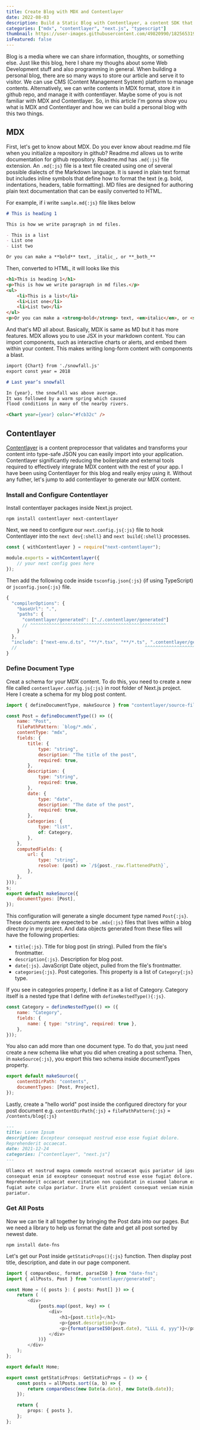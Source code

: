 ```yaml
---
title: Create Blog with MDX and Contentlayer
date: 2022-08-03
description: Build a Static Blog with Contentlayer, a content SDK that validates and transforms your content into type-safe JSON data you can easily import into your application.
categories: ["mdx", "contentlayer", "next.js", "typescript"]
thumbnail: https://user-images.githubusercontent.com/49820990/182565319-c3916848-6adc-4aea-894f-5d585b199407.png
isFeatured: false
---
```


Blog is a media where we can share information, thoughts, or something else. Just like this blog, here I share my thoughs about some Web Development stuff and also programming in general. When building a personal blog, there are so many ways to store our article and serve it to visitor. We can use CMS (Content Management System) platform to manage contents. Alternatively, we can write contents in MDX format, store it in github repo, and manage it with contentlayer. Maybe some of you is not familiar with MDX and Contentlayer. So, in this article I'm gonna show you what is MDX and Contentlayer and how we can build a personal blog with this two things.

## MDX

First, let's get to know about MDX. Do you ever know about readme.md file when you initialize a repository in github? Readme.md allows us to write documentation for github repository. Readme.md has `.md{:js}` file extension. An `.md{:js}` file is a text file created using one of several possible dialects of the Markdown language. It is saved in plain text format but includes inline symbols that define how to format the text (e.g. bold, indentations, headers, table formatting). MD files are designed for authoring plain text documentation that can be easily converted to HTML.

For example, if i write `sample.md{:js}` file likes below

```md
# This is heading 1

This is how we write paragraph in md files.

- This is a list
- List one
- List two

Or you can make a **bold** text, _italic_, or **_both_**
```

Then, converted to HTML, it will looks like this

```html
<h1>This is heading 1</h1>
<p>This is how we write paragraph in md files.</p>
<ul>
    <li>This is a list</li>
    <li>List one</li>
    <li>List two</li>
</ul>
<p>Or you can make a <strong>bold</strong> text, <em>italic</em>, or <strong><em>both</strong></em></p>
```

And that's MD all about. Basically, MDX is same as MD but it has more features. MDX allows you to use JSX in your markdown content. You can import components, such as interactive charts or alerts, and embed them within your content. This makes writing long-form content with components a blast.

```md
import {Chart} from './snowfall.js'
export const year = 2018

# Last year’s snowfall

In {year}, the snowfall was above average.
It was followed by a warm spring which caused
flood conditions in many of the nearby rivers.

<Chart year={year} color="#fcb32c" />
```

## Contentlayer

[Contentlayer](https://www.contentlayer.dev/) is a content preprocessor that validates and transforms your content into type-safe JSON you can easily import into your application. Contentlayer significantly reducing the boilerplate and external tools required to effectively integrate MDX content with the rest of your app. I have been using Contentlayer for this blog and really enjoy using it. Without any futher, let's jump to add contentlayer to generate our MDX content.

### Install and Configure Contentlayer

Install contentlayer packages inside Next.js project.

```shell
npm install contentlayer next-contentlayer
```

Next, we need to configure our `next.config.js{:js}` file to hook Contentlayer into the `next dev{:shell}` and `next build{:shell}` processes.

```js
const { withContentlayer } = require("next-contentlayer");

module.exports = withContentlayer({
	// your next config goes here
});
```

Then add the following code inside `tsconfig.json{:js}` (if using TypeScript) or `jsconfig.json{:js}` file.

```js
{
  "compilerOptions": {
    "baseUrl": ".",
    "paths": {
      "contentlayer/generated": ["./.contentlayer/generated"]
      // ^^^^^^^^^^^^^^^^^^^^^^^^^^^^^^^^^^^^^^^^^^^^^^^^^^^
    }
  },
  "include": ["next-env.d.ts", "**/*.tsx", "**/*.ts", ".contentlayer/generated"]
  //                                                ^^^^^^^^^^^^^^^^^^^^^^^^^^^
}
```

### Define Document Type

Creat a schema for your MDX content. To do this, you need to create a new file called `contentlayer.config.js{:js}` in root folder of Next.js project. Here I create a schema for my blog post content.

```js
import { defineDocumentType, makeSource } from "contentlayer/source-files";

const Post = defineDocumentType(() => ({
	name: "Post",
	filePathPattern: `blog/*.mdx`,
	contentType: "mdx",
	fields: {
		title: {
			type: "string",
			description: "The title of the post",
			required: true,
		},
		description: {
			type: "string",
			required: true,
		},
		date: {
			type: "date",
			description: "The date of the post",
			required: true,
		},
		categories: {
			type: "list",
			of: Category,
		},
	},
	computedFields: {
		url: {
			type: "string",
			resolve: (post) => `/${post._raw.flattenedPath}`,
		},
	},
}));
s;
export default makeSource({
	documentTypes: [Post],
});
```

This configuration will generate a single document type named `Post{:js}`. These documents are expected to be `.mdx{:js}` files that lives within a blog directory in my project. And data objects generated from these files will have the following properties:

- `title{:js}`. Title for blog post (in string). Pulled from the file's frontmatter.
- `description{:js}`. Description for blog post.
- `date{:js}`. JavaScript Date object, pulled from the file's frontmatter.
- `categories{:js}`. Post categories. This property is a list of `Category{:js}` type.

If you see in categories property, I define it as a list of Category. Category itself is a nested type that I define with `defineNestedType(){:js}`.

```js
const Category = defineNestedType(() => ({
	name: "Category",
	fields: {
		name: { type: "string", required: true },
	},
}));
```

You also can add more than one document type. To do that, you just need create a new schema like what you did when creating a post schema. Then, in `makeSource{:js}`, you export this two schema inside documentTypes property.

```js
export default makeSource({
	contentDirPath: "contents",
	documentTypes: [Post, Project],
});
```

Lastly, create a "hello world" post inside the configured directory for your post document e.g. `contentDirPath{:js}` + `filePathPattern{:js}` = `/contents/blog{:js}`

```md
---
title: Lorem Ipsum
description: Excepteur consequat nostrud esse esse fugiat dolore.
Reprehenderit occaecat.
date: 2021-12-24
categories: ["contentlayer", "next.js"]
---

Ullamco et nostrud magna commodo nostrud occaecat quis pariatur id ipsum. Ipsum
consequat enim id excepteur consequat nostrud esse esse fugiat dolore.
Reprehenderit occaecat exercitation non cupidatat in eiusmod laborum ex eu
fugiat aute culpa pariatur. Irure elit proident consequat veniam minim ipsum ex
pariatur.
```

### Get All Posts

Now we can tie it all together by bringing the Post data into our pages. But we need a library to help us format the date and get all post sorted by newest date.

```shell
npm install date-fns
```

Let's get our Post inside `getStaticProps(){:js}` function. Then display post title, description, and date in our page component.

```ts
import { compareDesc, format, parseISO } from "date-fns";
import { allPosts, Post } from "contentlayer/generated";

const Home = ({ posts }: { posts: Post[] }) => {
	return (
		<div>
			{posts.map((post, key) => (
				<div>
					<h1>{post.title}</h1>
					<p>{post.description}</p>
					<p>{format(parseISO(post.date), "LLLL d, yyy")}</p>
				</div>
			))}
		</div>
	);
};

export default Home;

export const getStaticProps: GetStaticProps = () => {
	const posts = allPosts.sort((a, b) => {
		return compareDesc(new Date(a.date), new Date(b.date));
	});

	return {
		props: { posts },
	};
};
```
